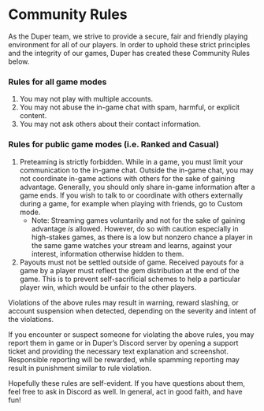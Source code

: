 # Community Rules

As the Duper team, we strive to provide a secure, fair and friendly playing environment for all of our players. In order to uphold these strict principles and the integrity of our games, Duper has created these Community Rules below.

### Rules for all game modes

1. You may not play with multiple accounts.
2. You may not abuse the in-game chat with spam, harmful, or explicit content.
3. You may not ask others about their contact information.

### Rules for public game modes (i.e. Ranked and Casual)

1. Preteaming is strictly forbidden. While in a game, you must limit your communication to the in-game chat. Outside the in-game chat, you may not coordinate in-game actions with others for the sake of gaining advantage. Generally, you should only share in-game information after a game ends. If you wish to talk to or coordinate with others externally during a game, for example when playing with friends, go to Custom mode.
   - Note: Streaming games voluntarily and not for the sake of gaining advantage _is_ allowed. However, do so with caution especially in high-stakes games, as there is a low but nonzero chance a player in the same game watches your stream and learns, against your interest, information otherwise hidden to them.
2. Payouts must not be settled outside of game. Received payouts for a game by a player must reflect the gem distribution at the end of the game. This is to prevent self-sacrificial schemes to help a particular player win, which would be unfair to the other players.

Violations of the above rules may result in warning, reward slashing, or account suspension when detected, depending on the severity and intent of the violations.

If you encounter or suspect someone for violating the above rules, you may report them in game or in Duper’s Discord server by opening a support ticket and providing the necessary text explanation and screenshot. Responsible reporting will be rewarded, while spamming reporting may result in punishment similar to rule violation.

Hopefully these rules are self-evident. If you have questions about them, feel free to ask in Discord as well. In general, act in good faith, and have fun!
